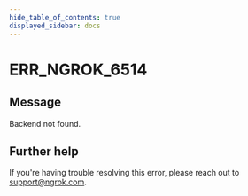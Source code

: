 ```yaml
---
hide_table_of_contents: true
displayed_sidebar: docs
---
```



# ERR_NGROK_6514

## Message

Backend not found.

<ErrorDetails error="err_ngrok_6514" />

## Further help

If you're having trouble resolving this error, please reach out to [support@ngrok.com](mailto:support@ngrok.com?subject=Help%20with%20ERR_NGROK_6514).
